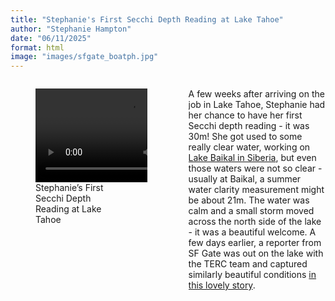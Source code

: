 ```yaml
---
title: "Stephanie's First Secchi Depth Reading at Lake Tahoe"
author: "Stephanie Hampton"
date: "06/11/2025"
format: html
image: "images/sfgate_boatph.jpg"
---
```


::: columns
::: {.column width="47.5%"}
![Stephanie's First Secchi Depth Reading at Lake Tahoe](images/Hampton_Tahoe.mp4)
:::

::: {.column width="5%"}
:::

::: {.column width="47.5%"}
A few weeks after arriving on the job in Lake Tahoe, Stephanie had her chance to have her first Secchi depth reading - it was 30m! She got used to some really clear water, working on [Lake Baikal in Siberia](https://s3.wp.wsu.edu/uploads/sites/95/2014/11/Moore_Baikal_BioScience2009.pdf), but even those waters were not so clear - usually at Baikal, a summer water clarity measurement might be about 21m. The water was calm and a small storm moved across the north side of the lake - it was a beautiful welcome. A few days earlier, a reporter from SF Gate was out on the lake with the TERC team and captured similarly beautiful conditions [in this lovely story](https://www.sfgate.com/renotahoe/article/tahoe-influential-laboratory-aboard-48-year-boat-20292861.php).
:::
:::
